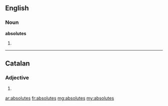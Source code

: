 ==English==

===Noun===
'''absolutes'''

# {{plural of|[[absolute]]}}

----

==Catalan==
===Adjective===
{{ca-adj-form|f|p}}
#{{ca-feminine plural of|absolut}}

[[ar:absolutes]]
[[fr:absolutes]]
[[mg:absolutes]]
[[my:absolutes]]
